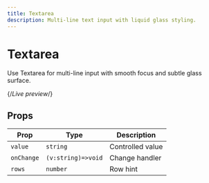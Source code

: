 ```yaml
---
title: Textarea
description: Multi-line text input with liquid glass styling.
---
```



# Textarea

Use Textarea for multi-line input with smooth focus and subtle glass surface.

{/*Live preview*/}

<TextareaExample />

## Props

| Prop       | Type               | Description      |
| ---------- | ------------------ | ---------------- |
| `value`    | `string`           | Controlled value |
| `onChange` | `(v:string)=>void` | Change handler   |
| `rows`     | `number`           | Row hint         |
